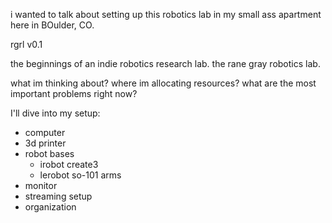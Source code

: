 i wanted to talk about setting up this robotics lab in my small ass apartment here in BOulder, CO. 

rgrl v0.1

the beginnings of an indie robotics research lab. the rane gray robotics lab.

what im thinking about? where im allocating resources? what are the most important problems right now?

I'll dive into my setup:
- computer
- 3d printer
- robot bases
    - irobot create3
    - lerobot so-101 arms
- monitor
- streaming setup
- organization

